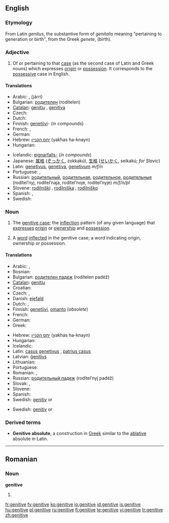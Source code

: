 {{wikipedia}}
==English==

===Etymology===
From Latin ''genitus'', the substantive form of ''genitalis'' meaning "pertaining to generation or birth", from the Greek ''genete'', (birth).

===Adjective===
{{en-adj|-}}

# {{Grammar}} Of or pertaining to that [[case]] (as the second case of Latin and Greek nouns) which expresses [[origin]] or [[possession]]. It corresponds to the [[possessive]] case in English.

====Translations====
{{trans-top|of or pertaining to the case of possession}}
* Arabic: {{Arab|[[اضافي|إضَافيّ]]}} {{IPAchar|(iɖáːfi)}}, {{Arab|[[جري|جَرِّي]]}} (járri)
* Bulgarian: [[родителен]] (rodítelen)
* [[Catalan]]: [[genitiu]] {{m}}, [[genitiva]] {{f}}
* Czech: {{t-|cs|genitivní}}
* Dutch: {{t+|nl|genitief|m}}
* Finnish: [[genetiivi]]- (in compounds)
* French: {{t+|fr|génitif|m}}, {{t-|fr|génitive|f}}
* German: {{t-|de|genitivisch}}
* Hebrew: [[יחס הקנײן]] (yakhas ha-knayn) {{m}}
* Hungarian: {{t-|hu|birtokos}}
{{trans-mid}}
* Icelandic: [[eignarfall|eignarfalls-]] (''in compounds'')
* Japanese: [[属格]] ([[ぞっかく]], zokkakú), [[生格]] ([[せいかく]], seikakú; ''for Slavic'')
* Latin: [[genetivus]], [[genetiva]], [[genetivum]] ''m/f/n''
* Portuguese: {{t+|pt|genitivo|m}}, {{t-|pt|genitiva|f}}
* Russian: [[родительный]], [[родительная]], [[родительное]], [[родительные]] (rodítel’nyj, rodítel’naja, rodítel’noje, rodítel’nyje) ''m/f/n/pl''
* Slovene: [[rodilniški]] {{m}}, [[rodilniška]] {{f}}, [[rodilniško]] {{n}}
* Spanish: {{t+|es|genitivo|m}}, {{t-|es|genitiva|f}}
* Swedish: {{t+|sv|genitiv}}
{{trans-bottom}}

===Noun===
{{en-noun|s|-}}

# {{grammar}} {{uncountable}} The [[genitive case]]; the [[inflection]] pattern (of any given language) that [[express]]es [[origin]] or [[ownership]] and [[possession]].
# {{grammar}} {{countable}} A [[word]] [[inflected]] in the genitive case; a word indicating origin, ownership or possession.

====Translations====
{{trans-top|the genitive case}}
* Arabic: {{Arab|[[حالة المضاف اليه|حَالةُ المُضَافِ إلَيْه]]}} {{IPAchar|(ħáːltu l-muɖáːfi iléyh)}}, {{Arab|[[مجرور|مَجْرُور]]}} {{IPAchar|(madžrúːr)}}
* Bosnian: {{t-|bs|genitiv|m}}
* Bulgarian: [[родителен падеж]] (rodítelen padéž) {{m}}
* [[Catalan]]: [[genitiu]] {{m}}
* Croatian: {{t-|hr|genitiv|m}}
* Czech: {{t-|cs|genitiv|m}}, {{t-|cs|druhý pád|m}}
* Danish: [[ejefald]]
* Dutch: {{t+|nl|genitief|m}}, {{t-|nl|tweede naamval|m}}
* Finnish: [[genetiivi]], [[omanto]] (''obsolete'')
* French: {{t+|fr|génitif|m}}
* German: {{t+|de|Genitiv|m}}
* Greek: {{t+|el|γενική|f|tr=yenikí|sc=Grek}}
{{trans-mid}}
* Hebrew: [[יחס הקנײן]] (yakhas ha-knayn) {{m}}
* Hungarian: {{t+|hu|birtokos eset}}
* Icelandic: {{t+|is|eignarfall|n}}
* Latin: [[casus genetivus]] {{m}}, [[patrius casus]] {{m}}
* Latvian: [[ģenitīvs]] {{m}}
* Lithuanian: {{t+|lt|kilmininkas|m|xs=Lithuanian}}
* Portuguese: {{t+|pt|genitivo|m}}
* Romanian: {{t-|ro|genitiv|n}}, {{t-|ro|caz genitiv|n}}
* Russian: [[родительный падеж]] (rodítel’nyj padéž) {{m}}
* Slovak: {{t-|sk|druhý pád|m}}, {{t+|sk|genitív|m}}
* Slovene: {{t+|sl|rodilnik|m}}
* Spanish: {{t+|es|genitivo|m}}
* Swedish: [[genitiv]] {{c}} or {{n}}
{{trans-bottom}}

{{trans-top|a word in the genitive inflection}}
* Swedish: [[genitiv]] {{c}} or {{n}}
{{trans-mid}}
{{trans-bottom}}

===Derived terms===
* '''Genitive absolute''', a construction in [[Greek]] similar to the [[ablative]] absolute in Latin.

----

==Romanian==

===Noun===
'''genitive''' {{n|p}}

# {{plural of|genitiv|lang=Romanian}}

[[fr:genitive]]
[[fy:genitive]]
[[ko:genitive]]
[[io:genitive]]
[[id:genitive]]
[[is:genitive]]
[[hu:genitive]]
[[pl:genitive]]
[[ru:genitive]]
[[fi:genitive]]
[[te:genitive]]
[[vi:genitive]]
[[tr:genitive]]
[[zh:genitive]]